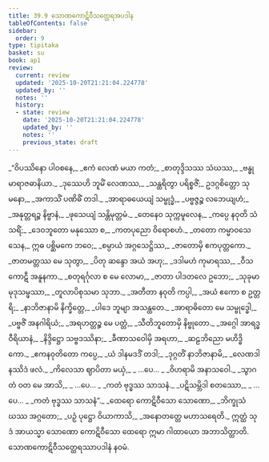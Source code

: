 ```yaml
---
title: 39.9 သောဏကောဋိဝီသတ္ထေရအပဒါန
tableOfContents: false
sidebar:
  order: 9
type: tipitaka
basket: su
book: ap1
review:
  current: review
  updated: '2025-10-20T21:21:04.224778'
  updated_by: ''
  notes: ''
  history:
  - state: review
    date: '2025-10-20T21:21:04.224778'
    updated_by: ''
    notes: ''
    previous_state: draft
---
```



<DynamicBreadcrumb />


<ReviewStatus review={frontmatter.review} showDetails={true} />

<HypothesisAnnotation frontmatter={frontmatter} />

<Division number="49" book="ap1" e="ch" v="20" p="345">

<Paragraph number="4241" type="verses" book="ap1">
_“ဝိပဿိနော ပါဝစနေ,_  
_ဧကံ လေဏံ မယာ ကတံ;_  
_စာတုဒ္ဒိသဿ သံဃဿ,_  
_ဗန္ဓုမာရာဇဓာနိယာ._  

</Paragraph>

</Division>
<Division number="50" book="ap1" e="ch" v="20" p="345">

<Paragraph number="4242" type="verses" book="ap1">
_ဒုဿေဟိ ဘူမိံ လေဏဿ,_  
_သန္ထရိတွာ ပရိစ္စဇိံ;_  
ဥဒဂ္ဂစိတ္တော သုမနော,_  
_အကာသိံ ပဏိဓိံ တဒါ._  

</Paragraph>

</Division>
<Division number="51" book="ap1" e="ch" v="20" p="345">

<Paragraph number="4243" type="verses" book="ap1">
_အာရာဓယေယျံ သမ္ဗုဒ္ဓံ,_  
_ပဗ္ဗဇ္ဇဉ္စ လဘေယျဟံ;_  
_အနုတ္တရဉ္စ နိဗ္ဗာနံ,_  
_ဖုသေယျံ သန္တိမုတ္တမံ._  

</Paragraph>

</Division>
<Division number="52" book="ap1" e="ch" v="20" p="345">

<Paragraph number="4244" type="verses" book="ap1">
_တေနေဝ သုက္ကမူလေန,_  
_ကပ္ပေ နဝုတိ သံသရိံ;_  
_ဒေဝဘူတော မနုဿော စ,_  
_ကတပုညော ဝိရောစဟံ._  

</Paragraph>

</Division>
<Division number="53" book="ap1" e="ch" v="20" p="345">

<Paragraph number="4245" type="verses" book="ap1">
_တတော ကမ္မာဝသေသေန,_  
ဣဓ ပစ္ဆိမကေ ဘဝေ;_  
_စမ္ပာယံ အဂ္ဂသေဋ္ဌိဿ,_  
_ဇာတောမှိ ဧကပုတ္တကော._  

</Paragraph>

</Division>
<Division number="54" book="ap1" e="ch" v="20" p="346">

<Paragraph number="4246" type="verses" book="ap1">
_ဇာတမတ္တဿ မေ သုတွာ,_  
_ပိတု ဆန္ဒော အယံ အဟု;_  
_ဒဒါမဟံ ကုမာရဿ,_  
_ဝီသကောဋီ အနူနကာ._  

</Paragraph>

</Division>
<Division number="55" book="ap1" e="ch" v="20" p="346">

<Paragraph number="4247" type="verses" book="ap1">
_စတုရင်္ဂုလာ စ မေ လောမာ,_  
_ဇာတာ ပါဒတလေ ဥဘော;_  
_သုခုမာ မုဒုသမ္ဖဿာ,_  
_တူလာပိစုသမာ သုဘာ._  

</Paragraph>

</Division>
<Division number="56" book="ap1" e="ch" v="20" p="346">

<Paragraph number="4248" type="verses" book="ap1">
_အတီတာ နဝုတိ ကပ္ပါ,_  
_အယံ ဧကော စ ဥတ္တရိ;_  
_နာဘိဇာနာမိ နိက္ခိတ္တေ,_  
_ပါဒေ ဘူမျာ အသန္ထတေ._  

</Paragraph>

</Division>
<Division number="57" book="ap1" e="ch" v="20" p="346">

<Paragraph number="4249" type="verses" book="ap1">
_အာရာဓိတော မေ သမ္ဗုဒ္ဓေါ,_  
_ပဗ္ဗဇိံ အနဂါရိယံ;_  
_အရဟတ္တဉ္စ မေ ပတ္တံ,_  
_သီတိဘူတောမှိ နိဗ္ဗုတော._  

</Paragraph>

</Division>
<Division number="58" book="ap1" e="ch" v="20" p="346">

<Paragraph number="4250" type="verses" book="ap1">
_အဂ္ဂေါ အာရဒ္ဓဝီရိယာနံ,_  
_နိဒ္ဒိဋ္ဌော သဗ္ဗဒဿိနာ;_  
_ခီဏာသဝေါမှိ အရဟာ,_  
_ဆဠဘိညော မဟိဒ္ဓိကော._  

</Paragraph>

</Division>
<Division number="59" book="ap1" e="ch" v="20" p="346">

<Paragraph number="4251" type="verses" book="ap1">
_ဧကနဝုတိတော ကပ္ပေ,_  
_ယံ ဒါနမဒဒိံ တဒါ;_  
_ဒုဂ္ဂတိံ နာဘိဇာနာမိ,_  
_လေဏဒါနဿိဒံ ဖလံ._  

</Paragraph>

</Division>
<Division number="60" book="ap1" e="ch" v="20" p="346">

<Paragraph number="4252" type="verses" book="ap1">
_ကိလေသာ ဈာပိတာ မယှံ,_  
_ …ပေ… _  
_ဝိဟရာမိ အနာသဝေါ._  

</Paragraph>

</Division>
<Division number="61" book="ap1" e="ch" v="20" p="346">

<Paragraph number="4253" type="verses" book="ap1">
_သွာဂတံ ဝတ မေ အာသိ,_  
_ …ပေ… _  
_ကတံ ဗုဒ္ဓဿ သာသနံ._  

</Paragraph>

</Division>
<Division number="62" book="ap1" e="ch" v="20" p="346">

<Paragraph number="4254" type="verses" book="ap1">
_ပဋိသမ္ဘိဒါ စတဿော,_  
_ …ပေ… _  
_ကတံ ဗုဒ္ဓဿ သာသနံ”._  

</Paragraph>

</Division>
<Division number="63" book="ap1" e="ch" v="20" p="346">

<Paragraph number="4255" type="verses" book="ap1">
_ထေရော ကောဋိဝီသော သောဏော,_  
_ဘိက္ခုသံဃဿ အဂ္ဂတော;_  
_ပဉှံ ပုဋ္ဌော ဝိယာကာသိ,_  
_အနောတတ္တေ မဟာသရေတိ._  

</Paragraph>

<Paragraph number="4256" book="ap1">
ဣတ္ထံ သုဒံ အာယသ္မာ သောဏော ကောဋိဝီသော ထေရော ဣမာ ဂါထာယော အဘာသိတ္ထာတိ.

</Paragraph>
</Division>

<Paragraph number="4257" type="center" book="ap1">
သောဏကောဋိဝီသတ္ထေရဿာပဒါနံ နဝမံ.
</Paragraph>